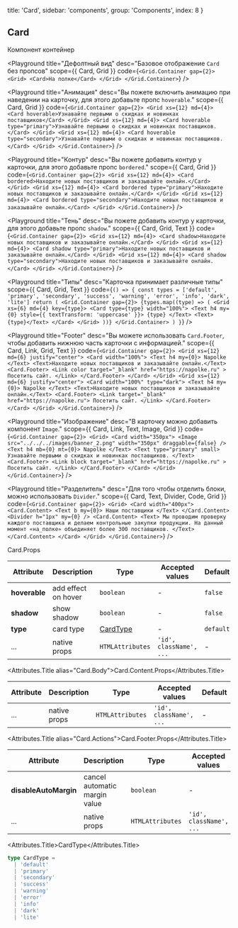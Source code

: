 
  title: 'Card',
  sidebar: 'components',
  group: 'Components',
  index: 8
}

## Card

Компонент контейнер

<Playground
  title="Дефолтный вид"
  desc="Базовое отображение `Card`  без пропсов"
  scope={{ Card, Grid }}
  code={`
<Grid.Container gap={2}>
  <Grid>
    <Card>На полке</Card>
  </Grid>
</Grid.Container>
`}
/>

<Playground
  title="Анимация"
  desc="Вы пожете включить анимацию при наведении на карточку, для этого добавьте пропс `hoverable`."
  scope={{ Card, Grid }}
  code={`
<Grid.Container gap={2}>
  <Grid xs={12} md={4}>
    <Card hoverable>Узнавайте первыми о скидках и новинках поставщиков</Card>
  </Grid>
  <Grid xs={12} md={4}>
    <Card hoverable type="primary">Узнавайте первыми о скидках и новинках поставщиков.</Card>
  </Grid>
  <Grid xs={12} md={4}>
    <Card hoverable type="secondary">Узнавайте первыми о скидках и новинках поставщиков.</Card>
  </Grid>
</Grid.Container>
`}
/>

<Playground
  title="Контур"
  desc="Вы пожете добавить контур у карточки, для этого добавьте пропс `bordered`."
  scope={{ Card, Grid }}
  code={`
<Grid.Container gap={2}>
  <Grid xs={12} md={4}>
    <Card bordered>Находите новых поставщиков и заказывайте онлайн.</Card>
  </Grid>
  <Grid xs={12} md={4}>
    <Card bordered type="primary">Находите новых поставщиков и заказывайте онлайн.</Card>
  </Grid>
  <Grid xs={12} md={4}>
    <Card bordered type="secondary">Находите новых поставщиков и заказывайте онлайн.</Card>
  </Grid>
</Grid.Container>
`}
/>

<Playground
  title="Тень"
  desc="Вы пожете добавить контур у карточки, для этого добавьте пропс `shadow`."
  scope={{ Card, Grid, Text }}
  code={`
<Grid.Container gap={2}>
  <Grid xs={12} md={4}>
    <Card shadow>Находите новых поставщиков и заказывайте онлайн.</Card>
  </Grid>
  <Grid xs={12} md={4}>
    <Card shadow type="primary">Находите новых поставщиков и заказывайте онлайн.</Card>
  </Grid>
  <Grid xs={12} md={4}>
    <Card shadow type="secondary">Находите новых поставщиков и заказывайте онлайн.</Card>
  </Grid>
</Grid.Container>
`}
/>

<Playground
  title="Типы"
  desc="Карточка принимает различные типы"
  scope={{ Card, Grid, Text }}
  code={`
() => {
  const types = ['default', 'primary', 'secondary', 'success', 'warning', 'error', 'info', 'dark', 'lite']
  return (
    <Grid.Container gap={2}>
      {types.map((type) => (
        <Grid xs={6} md={4} key={type}>
          <Card type={type} width="100%">
            <Text h4 my={0} style={{ textTransform: 'uppercase' }}>
              {type}
            </Text>
            <Text>{type}</Text>
          </Card>
        </Grid>
      ))}
    </Grid.Container>
  )
}
`}
/>

<Playground
  title="Footer"
  desc="Вы можете использовать `Card.Footer`, чтобы добавить нижнюю часть карточки с информацией."
  scope={{ Card, Link, Grid, Text }}
  code={`
<Grid.Container gap={2}>
  <Grid xs={12} md={6} justify="center">
    <Card width="100%">
      <Text h4 my={0}>
        Napolke
      </Text>
      <Text>Находите новых поставщиков и заказывайте онлайн.</Text>
      <Card.Footer>
        <Link
          color
          target="_blank"
          href="https://napolke.ru"
        >
          Посетить сайт.
        </Link>
      </Card.Footer>
    </Card>
  </Grid>
  <Grid xs={12} md={6} justify="center">
    <Card width="100%" type="dark">
      <Text h4 my={0}>
       Napolke
      </Text>
      <Text>Находите новых поставщиков и заказывайте онлайн.</Text>
      <Card.Footer>
        <Link target="_blank" href="https://napolke.ru">
              Посетить сайт.
          </Link>
        </Card.Footer>
      </Card>
    </Grid>
  </Grid.Container>
`}
/>

<Playground
  title="Изображение"
  desc="В карточку можно добавить  компонент `Image`."
  scope={{ Card, Link, Text, Image, Grid }}
  code={`
<Grid.Container gap={2}>
  <Grid>
    <Card width="350px">
      <Image
        src="../../../images/banner_2.png"
        width="350px"
        draggable={false}
      />
      <Text h4 mb={0} mt={0}>
        Napolke
      </Text>
      <Text type="primary" small>
        Узнавайте первыми о скидках и новинках поставщиков.
      </Text>
      <Card.Footer>
        <Link
          block
          target="_blank"
          href="https://napolke.ru"
        >
            Посетить сайт.
          </Link>
        </Card.Footer>
      </Card>
    </Grid>
  </Grid.Container>
`}
/>

<Playground
  title="Разделитель"
  desc="Для того чтобы отделить блоки, можно использовать `Divider`."
  scope={{ Card, Text, Divider, Code, Grid }}
  code={`
<Grid.Container gap={2}>
  <Grid>
    <Card width="400px">
      <Card.Content>
        <Text b my={0}>
          Наши поставщики
        </Text>
      </Card.Content>
      <Divider h="1px" my={0} />
      <Card.Content>
        <Text>
          Мы проводим проверку каждого поставщика и делаем контрольные закупки продукции.
					На данный момент «на_полке» объединяет более 300 поставщиков.
        </Text>
      </Card.Content>
    </Card>
  </Grid>
</Grid.Container>
`}
/>

<Attributes edit="/pages/docs/components/card.mdx">
<Attributes.Title>Card.Props</Attributes.Title>

| Attribute     | Description         | Type                  | Accepted values         | Default   |
| ------------- | ------------------- | --------------------- | ----------------------- | --------- |
| **hoverable** | add effect on hover | `boolean`             | -                       | `false`   |
| **shadow**    | show shadow         | `boolean`             | -                       | `false`   |
| **type**      | card type           | [CardType](#cardtype) | -                       | `default` |
| ...           | native props        | `HTMLAttributes`      | `'id', className', ...` | -         |

<Attributes.Title alias="Card.Body">Card.Content.Props</Attributes.Title>

| Attribute | Description  | Type             | Accepted values         | Default |
| --------- | ------------ | ---------------- | ----------------------- | ------- |
| ...       | native props | `HTMLAttributes` | `'id', className', ...` | -       |

<Attributes.Title alias="Card.Actions">Card.Footer.Props</Attributes.Title>

| Attribute             | Description                   | Type             | Accepted values         | Default |
| --------------------- | ----------------------------- | ---------------- | ----------------------- | ------- |
| **disableAutoMargin** | cancel automatic margin value | `boolean`        | -                       | `false` |
| ...                   | native props                  | `HTMLAttributes` | `'id', className', ...` | -       |

<Attributes.Title>CardType</Attributes.Title>

```ts
type CardType =
  | 'default'
  | 'primary'
  | 'secondary'
  | 'success'
  | 'warning'
  | 'error'
  | 'info'
  | 'dark'
  | 'lite'
```

</Attributes>

